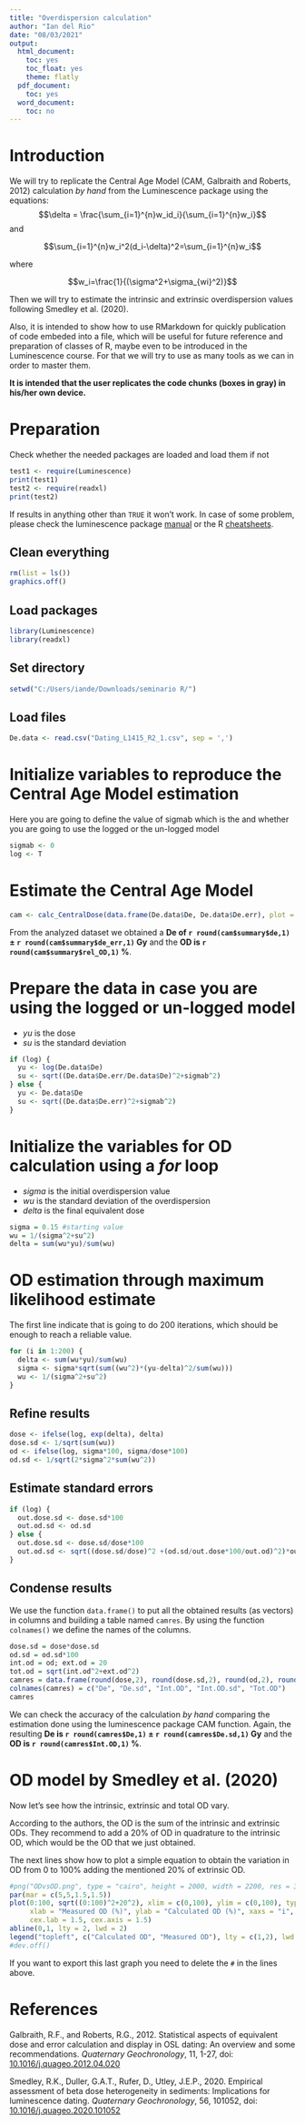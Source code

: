 ```yaml
---
title: "Overdispersion calculation"
author: "Ian del Rio"
date: "08/03/2021"
output:
  html_document:
    toc: yes
    toc_float: yes
    theme: flatly
  pdf_document:
    toc: yes
  word_document:
    toc: no
---
```


# Introduction

We will try to replicate the Central Age Model (CAM, Galbraith and Roberts, 2012) calculation *by hand* from the Luminescence package using the equations:
$$\delta = \frac{\sum_{i=1}^{n}w_id_i}{\sum_{i=1}^{n}w_i}$$
and

$$\sum_{i=1}^{n}w_i^2(d_i-\delta)^2=\sum_{i=1}^{n}w_i$$

where

$$w_i=\frac{1}{(\sigma^2+\sigma_{wi}^2)}$$

Then we will try to estimate the intrinsic and extrinsic overdispersion values following Smedley et al. (2020).

Also, it is intended to show how to use RMarkdown for quickly publication of code embeded into a file, which will be useful for future reference and preparation of classes of R, maybe even to be introduced in the Luminescence course. For that we will try to use as many tools as we can in order to master them.

**It is intended that the user replicates the code chunks (boxes in gray) in his/her own device.**

# Preparation

Check whether the needed packages are loaded and load them if not

```r
test1 <- require(Luminescence)
print(test1)
test2 <- require(readxl)
print(test2)
```

If results in anything other than ```TRUE``` it won't work. In case of some problem, please check the luminescence package [manual](https://cran.r-project.org/web/packages/Luminescence/Luminescence.pdf) or the R [cheatsheets](https://rstudio.com/resources/cheatsheets/).

## Clean everything

```r
rm(list = ls())
graphics.off()
```

## Load packages

```r
library(Luminescence)
library(readxl)
```

## Set directory

```r
setwd("C:/Users/iande/Downloads/seminario R/")
```

## Load files

```r
De.data <- read.csv("Dating_L1415_R2_1.csv", sep = ',')
```

# Initialize variables to reproduce the Central Age Model estimation
Here you are going to define the value of sigmab which is the and whether you are going to use the logged or the un-logged model

```r
sigmab <- 0
log <- T
```


# Estimate the Central Age Model

```r
cam <- calc_CentralDose(data.frame(De.data$De, De.data$De.err), plot = T, log = log)
```

From the analyzed dataset we obtained a **De of `r round(cam$summary$de,1)` ± `r round(cam$summary$de_err,1)` Gy** and the **OD is `r round(cam$summary$rel_OD,1)` %**.

# Prepare the data in case you are using the logged or un-logged model

* *yu* is the dose
* *su* is the standard deviation
```r
if (log) {
  yu <- log(De.data$De)
  su <- sqrt((De.data$De.err/De.data$De)^2+sigmab^2)
} else {
  yu <- De.data$De
  su <- sqrt((De.data$De.err)^2+sigmab^2)
}
```

# Initialize the variables for OD calculation using a *for* loop

* *sigma* is the initial overdispersion value
* *wu* is the standard deviation of the overdispersion
* *delta* is the final equivalent dose
```r
sigma = 0.15 #starting value
wu = 1/(sigma^2+su^2)
delta = sum(wu*yu)/sum(wu)
```

# OD estimation through maximum likelihood estimate
The first line indicate that is going to do 200 iterations, which should be enough to reach a reliable value.
```r
for (i in 1:200) {
  delta <- sum(wu*yu)/sum(wu)
  sigma <- sigma*sqrt(sum((wu^2)*(yu-delta)^2/sum(wu)))
  wu <- 1/(sigma^2+su^2)
}
```

## Refine results
```r
dose <- ifelse(log, exp(delta), delta)
dose.sd <- 1/sqrt(sum(wu))
od <- ifelse(log, sigma*100, sigma/dose*100)
od.sd <- 1/sqrt(2*sigma^2*sum(wu^2))
```

## Estimate standard errors
```r
if (log) {
  out.dose.sd <- dose.sd*100
  out.od.sd <- od.sd
} else {
  out.dose.sd <- dose.sd/dose*100
  out.od.sd <- sqrt((dose.sd/dose)^2 +(od.sd/out.dose*100/out.od)^2)*out.od/100
}
```

## Condense results
We use the function ```data.frame()``` to put all the obtained results (as vectors) in columns and building a table named ```camres```. By using the function ```colnames()``` we define the names of the columns.
```r
dose.sd = dose*dose.sd
od.sd = od.sd*100
int.od = od; ext.od = 20
tot.od = sqrt(int.od^2+ext.od^2)
camres = data.frame(round(dose,2), round(dose.sd,2), round(od,2), round(od.sd,2), round(tot.od,2))
colnames(camres) = c("De", "De.sd", "Int.OD", "Int.OD.sd", "Tot.OD")
camres
```

We can check the accuracy of the calculation *by hand* comparing the estimation done using the luminescence package CAM function. Again, the resulting **De is `r round(camres$De,1)` ± `r round(camres$De.sd,1)` Gy** and the **OD is `r round(camres$Int.OD,1)` %**.

# OD model by Smedley et al. (2020)
Now let's see how the intrinsic, extrinsic and total OD vary. 

According to the authors, the OD is the sum of the intrinsic and extrinsic ODs. They recommend to add a 20% of OD in quadrature to the intrinsic OD, which would be the OD that we just obtained.

The next lines show how to plot a simple equation to obtain the variation in OD from 0 to 100% adding the mentioned 20% of extrinsic OD.
```r
#png("ODvsOD.png", type = "cairo", height = 2000, width = 2200, res = 300)
par(mar = c(5,5,1.5,1.5))
plot(0:100, sqrt((0:100)^2+20^2), xlim = c(0,100), ylim = c(0,100), type = "l", lty = 1, lwd = 2,
     xlab = "Measured OD (%)", ylab = "Calculated OD (%)", xaxs = "i", yaxs = "i",
     cex.lab = 1.5, cex.axis = 1.5)
abline(0,1, lty = 2, lwd = 2)
legend("topleft", c("Calculated OD", "Measured OD"), lty = c(1,2), lwd = 2, cex = 1.5)
#dev.off()
```

If you want to export this last graph you need to delete the ```#``` in the lines above.

# References

Galbraith, R.F., and Roberts, R.G., 2012. Statistical aspects of equivalent dose and error calculation and display in OSL dating: An overview and some recommendations. *Quaternary Geochronology*, 11, 1-27, doi: [10.1016/j.quageo.2012.04.020](https://www.sciencedirect.com/science/article/pii/S1871101412000957?via%3Dihub)

Smedley, R.K., Duller, G.A.T., Rufer, D., Utley, J.E.P., 2020. Empirical assessment of beta dose heterogeneity in sediments: Implications for luminescence dating. *Quaternary Geochronology*, 56, 101052, doi: [10.1016/j.quageo.2020.101052](https://www.sciencedirect.com/science/article/pii/S1871101420300017?via%3Dihub)
